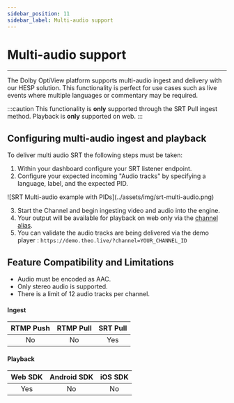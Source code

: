 ```yaml
---
sidebar_position: 11
sidebar_label: Multi-audio support
---
```


# Multi-audio support

---

The Dolby OptiView platform supports multi-audio ingest and delivery with our HESP solution. This functionality is perfect for
use cases such as live events where multiple languages or commentary may be required.

:::caution
This functionality is **only** supported through the SRT Pull ingest method. Playback is **only** supported on web.
:::

## Configuring multi-audio ingest and playback

To deliver multi audio SRT the following steps must be taken:

1. Within your dashboard configure your SRT listener endpoint.
2. Configure your expected incoming "Audio tracks" by specifying a language, label, and the expected PID.

<div style={{ textAlign: 'center' }}>![SRT Multi-audio example with PIDs](../assets/img/srt-multi-audio.png)</div>

3. Start the Channel and begin ingesting video and audio into the engine.
4. Your output will be available for playback on web only via the [channel alias](../multi-channel).
5. You can validate the audio tracks are being delivered via the demo player : `https://demo.theo.live/?channel=YOUR_CHANNEL_ID`

## Feature Compatibility and Limitations

- Audio must be encoded as AAC.
- Only stereo audio is supported.
- There is a limit of 12 audio tracks per channel.

#### Ingest

| RTMP Push | RTMP Pull | SRT Pull |
| :-------: | :-------: | :------: |
|    No     |    No     |   Yes    |

#### Playback

| Web SDK | Android SDK | iOS SDK |
| :-----: | :---------: | :-----: |
|   Yes   |     No      |   No    |
